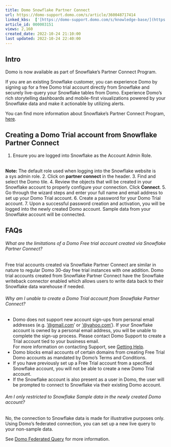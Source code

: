 ```yaml
---
title: Domo Snowflake Partner Connect
url: https://domo-support.domo.com/s/article/360048717414
linked_kbs:  ['[https://domo-support.domo.com/s/knowledge-base/](https://domo-support.domo.com/s/knowledge-base/)', '[https://domo-support.domo.com/s/](https://domo-support.domo.com/s/)', '[https://domo-support.domo.com/s/topic/0TO5w000000ZammGAC](https://domo-support.domo.com/s/topic/0TO5w000000ZammGAC)', '[https://domo-support.domo.com/s/topic/0TO5w000000ZanzGAC](https://domo-support.domo.com/s/topic/0TO5w000000ZanzGAC)', '[https://domo-support.domo.com/s/article/360042922874](https://domo-support.domo.com/s/article/360042922874)', '[https://domo-support.domo.com/s/article/360042932974](https://domo-support.domo.com/s/article/360042932974)', '[https://domo-support.domo.com/s/article/360048717414](https://domo-support.domo.com/s/article/360048717414)', '[https://domo-support.domo.com/s/topic/0TO5w000000ZanzGAC/other-connection-methods](https://domo-support.domo.com/s/topic/0TO5w000000ZanzGAC/other-connection-methods)', '[https://domo-support.domo.com/s/article/360043429933](https://domo-support.domo.com/s/article/360043429933)', '[https://domo-support.domo.com/s/article/360043429953](https://domo-support.domo.com/s/article/360043429953)', '[https://domo-support.domo.com/s/article/360042925494](https://domo-support.domo.com/s/article/360042925494)', '[https://domo-support.domo.com/s/article/4408174643607](https://domo-support.domo.com/s/article/4408174643607)', '[https://domo-support.domo.com/s/article/360043429913](https://domo-support.domo.com/s/article/360043429913)', '[https://domo-support.domo.com/s/login/](https://domo-support.domo.com/s/login/)']
article_id: 000003151
views: 2,160
created_date: 2022-10-24 21:10:00
last updated: 2022-10-24 22:40:00
---
```




Intro
-----


Domo is now available as part of Snowflake's Partner Connect Program. 


If you are an existing Snowflake customer, you can experience Domo by signing up for a free Domo trial account directly from Snowflake and securely live-query your Snowflake tables from Domo. Experience Domo's rich storytelling dashboards and mobile-first visualizations powered by your Snowflake data and make it actionable by utilizing alerts. 


You can find more information about Snowflake's Partner Connect Program, [here](https://docs.snowflake.com/en/user-guide/ecosystem-partner-connect.html "https://docs.snowflake.com/en/user-guide/ecosystem-partner-connect.html").


Creating a Domo Trial account from Snowflake Partner Connect
------------------------------------------------------------


1. Ensure you are logged into Snowflake as the Account Admin Role.  
  




 

**Note:** The default role used when logging into the Snowflake website is a sys admin role.
2. Click on **partner connect** in the header.
3. Find and select the Domo tile.
4. Review the objects that will be created in your Snowflake account to properly configure your connection. Click **Connect**.
5. Go through the wizard steps and enter your full name and email address to set up your Domo Trial account.
6. Create a password for your Domo Trial account.
7. Upon a successful password creation and activation, you will be logged into the newly created Domo account. Sample data from your Snowflake account will be connected.


FAQs
----


###### What are the limitations of a Domo Free trial account created via Snowflake Partner Connect?


Free trial accounts created via Snowflake Partner Connect are similar in nature to regular Domo 30-day free trial instances with one addition. Domo trial accounts created from Snowflake Partner Connect have the Snowflake writeback connector enabled which allows users to write data back to their Snowflake data warehouse if needed.


###### Why am I unable to create a Domo Trial account from Snowflake Partner Connect?


* Domo does not support new account sign-ups from personal email addresses (e.g. ['@gmail.com](mailto:'@gmail.com "mailto:'@gmail.com")' or ['@yahoo.com'](mailto:'@yahoo.com' "mailto:'@yahoo.com'")). If your Snowflake account is owned by a personal email address, you will be unable to complete the sign-up process. Please contact Domo Support to create a Trial account tied to your business email.   
 For more information on contacting Support, see [Getting Help](/s/article/360042922874 "Getting Help").
* Domo blocks email accounts of certain domains from creating Free Trial Domo accounts as mandated by Domo's Terms and Conditions.
* If you have previously set up a Free Trial account from a specified Snowflake account, you will not be able to create a new Domo Trial account.
* If the Snowflake account is also present as a user in Domo, the user will be prompted to connect to Snowflake via their existing Domo account.


###### Am I only restricted to Snowflake Sample data in the newly created Domo account?


No, the connection to Snowflake data is made for illustrative purposes only. Using Domo's federated connection, you can set up a new live query to your non-sample data.


See [Domo Federated Query](/s/article/360042932974 "Using the Federated Data Solution") for more information.

